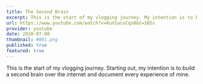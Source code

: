 ```yaml
---
title: The Second Brain
excerpt: This is the start of my vlogging journey. My intention is to build a second brain online.
url: https://www.youtube.com/watch?v=KuV1acvCqs0&t=105s
provider: youtube
date: 2020-07-08
thumbnail: #001.png
published: true
featured: true
---
```

This is the start of my vlogging journey. Starting out, my intention is to build a second brain 
over the internet and document every experience of mine.